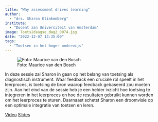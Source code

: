 ```yaml
---
title: "Why assessment drives learning"
author:
  - "drs. Sharon Klinkenberg"
institute: 
  - "Docent aan Universiteit van Amsterdam"
image: Toets2daagse_dag2_0074.jpg
date: "2022-12-07 13:35:00"
tags: 
  - "Toetsen in het hoger onderwijs"
---
```


::: {.column-margin}
![Foto: Maurice van den Bosch](Toets2daagse_dag2_0074.jpg)
:::

In deze sessie zal Sharon in gaan op het belang van toetsing als diagnostisch instrument. Waar feedback een cruciale rol speelt in het leerproces, is toetsing de bron waarop feedback gebaseerd zou moeten zijn. Aan het eind van de sessie heb je een helder inzicht hoe toetsing te integreren in het leerproces en hoe de resultaten gebruikt kunnen worden om het leerproces te sturen. Daarnaast schetst Sharon een droomvisie op een optimale integratie van toetsen en leren.

[Video](https://tilburguniversity.cloud.panopto.eu/Panopto/Pages/Viewer.aspx?id=f78a3f24-3755-468e-b072-af3800f26c67){.btn .btn-primary}
[Slides](https://shklinkenberg.github.io/presentations/2022-12_toets2daagse/assessment_drives_learning/2022-12_assessmentdriveslearning.html#/title-slide){.btn .btn-primary}

